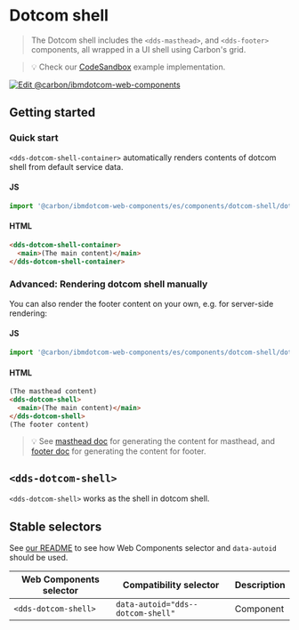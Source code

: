 
# Dotcom shell

> The Dotcom shell includes the `<dds-masthead>`, and `<dds-footer>` components, all wrapped
> in a UI shell using Carbon's grid.

> 💡 Check our
> [CodeSandbox](https://githubbox.com/carbon-design-system/carbon-for-ibm-dotcom/tree/master/packages/web-components/examples/codesandbox/components/dotcom-shell)
> example implementation.

[![Edit @carbon/ibmdotcom-web-components](https://codesandbox.io/static/img/play-codesandbox.svg)](https://githubbox.com/carbon-design-system/carbon-for-ibm-dotcom/tree/master/packages/web-components/examples/codesandbox/components/dotcom-shell)

## Getting started

### Quick start

`<dds-dotcom-shell-container>` automatically renders contents of dotcom shell from default service data.

#### JS

```javascript
import '@carbon/ibmdotcom-web-components/es/components/dotcom-shell/dotcom-shell-container.js';
```

#### HTML

```html
<dds-dotcom-shell-container>
  <main>(The main content)</main>
</dds-dotcom-shell-container>
```

### Advanced: Rendering dotcom shell manually

You can also render the footer content on your own, e.g. for server-side rendering:

#### JS

```javascript
import '@carbon/ibmdotcom-web-components/es/components/dotcom-shell/dotcom-shell.js';
```

#### HTML

```html
(The masthead content)
<dds-dotcom-shell>
  <main>(The main content)</main>
</dds-dotcom-shell>
(The footer content)
```

> 💡 See [masthead doc](/?path=/docs/components-masthead--default) for generating the content for masthead, and [footer doc](/?path=/docs/components-footer--default) for generating the content for footer.

## `<dds-dotcom-shell>`

`<dds-dotcom-shell>` works as the shell in dotcom shell.

## Stable selectors

See [our README](https://github.com/carbon-design-system/carbon-for-ibm-dotcom/tree/master/packages/web-components#stable-selectors-for-analytics-and-integratione2e-testing-in-web-components) to see how Web Components selector and `data-autoid` should be used.

| Web Components selector | Compatibility selector            | Description |
| ----------------------- | --------------------------------- | ----------- |
| `<dds-dotcom-shell>`    | `data-autoid="dds--dotcom-shell"` | Component   |

<Description markdown={contributing} />
